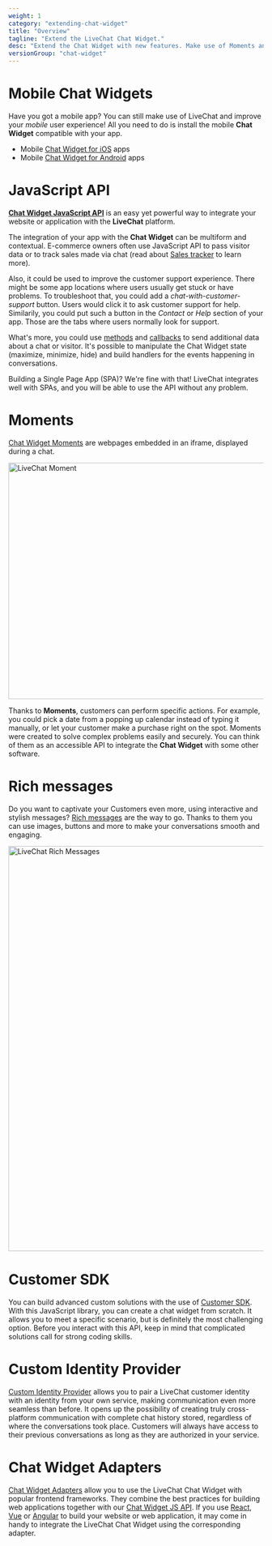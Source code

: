 ```yaml
---
weight: 1
category: "extending-chat-widget"
title: "Overview"
tagline: "Extend the LiveChat Chat Widget."
desc: "Extend the Chat Widget with new features. Make use of Moments and Rich messages, and build custom solutions."
versionGroup: "chat-widget"
---
```


# Mobile Chat Widgets

Have you got a mobile app? You can still make use of LiveChat and improve your _mobile_ user experience! All you need to do is install the mobile **Chat Widget** compatible with your app.

- Mobile [Chat Widget for iOS](/guides/installing-livechat/ios-widget/) apps
- Mobile [Chat Widget for Android](/guides/installing-livechat/android-widget/) apps

# JavaScript API

[**Chat Widget JavaScript API**](/extending-ui/extending-chat-widget/javascript-api/) is an easy yet powerful way to integrate your website or application with the **LiveChat** platform.

The integration of your app with the **Chat Widget** can be multiform and contextual.
E-commerce owners often use JavaScript API to pass visitor data or to track sales made via chat (read about [Sales tracker](https://www.livechat.com/help/sales-tracker/) to learn more).

Also, it could be used to improve the customer support experience. There might be some app locations where users usually get stuck or have problems. To troubleshoot that, you could add a _chat-with-customer-support_ button. Users would click it to ask customer support for help. Similarily, you could put such a button in the _Contact_ or _Help_ section of your app. Those are the tabs where users normally look for support.

What's more, you could use [methods](/extending-ui/extending-chat-widget/javascript-api/#methods) and [callbacks](/extending-ui/extending-chat-widget/javascript-api/#callbacks) to send additional data about a chat or visitor. It's possible to manipulate the Chat Widget state (maximize, minimize, hide) and build handlers for the events happening in conversations.

Building a Single Page App (SPA)? We're fine with that! LiveChat integrates well with SPAs, and you will be able to use the API without any problem.

# Moments

[Chat Widget Moments](/extending-ui/extending-chat-widget/chat-widget-moments/) are webpages embedded in an iframe, displayed during a chat.

<img
  alt="LiveChat Moment"
  src="/images/extending-chat-widget/livechat-moments-in-chat.jpg"
  width="800px"
  height="467px"
/>

Thanks to **Moments**, customers can perform specific actions. For example, you could pick a date from a popping up calendar instead of typing it manually, or let your customer make a purchase right on the spot. Moments were created to solve complex problems easily and securely. You can think of them as an accessible API to integrate the **Chat Widget** with some other software.

# Rich messages

Do you want to captivate your Customers even more, using interactive and stylish messages? [Rich messages](/extending-ui/extending-chat-widget/rich-messages/) are the way to go. Thanks to them you can use images, buttons and more to make your conversations smooth and engaging.

<img
  alt="LiveChat Rich Messages"
  src="/images/extending-chat-widget/livechat-rich-messages.png"
  width="800px"
  height="800px"
/>

# Customer SDK

You can build advanced custom solutions with the use of [Customer SDK](/extending-ui/extending-chat-widget/customer-sdk/). With this JavaScript library, you can create a chat widget from scratch. It allows you to meet a specific scenario, but is definitely the most challenging option.
Before you interact with this API, keep in mind that complicated solutions call for strong coding skills.

# Custom Identity Provider

[Custom Identity Provider](/extending-chat-widget/custom-identity-provider/#introduction) allows you to pair a LiveChat customer identity with an identity from your own service, making communication even more seamless than before. It opens up the possibility of creating truly cross-platform communication with complete chat history stored, regardless of where the conversations took place. Customers will always have access to their previous conversations as long as they are authorized in your service.

# Chat Widget Adapters

[Chat Widget Adapters](https://github.com/livechat/chat-widget-adapters) allow you to use the LiveChat Chat Widget with popular frontend frameworks.
They combine the best practices for building web applications together with our [Chat Widget JS API](/extending-chat-widget/javascript-api). If you use [React](https://reactjs.org/), [Vue](https://vuejs.org/) or [Angular](https://angular.io/) to build your website or web application, it may come in handy to integrate the LiveChat Chat Widget using the corresponding adapter.
